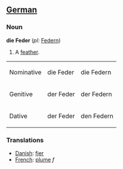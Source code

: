 ==[[German]]==
===Noun===
'''die Feder''' (''pl:'' [[Federn]])

#A [[feather]].

<table>
<tr><td>Nominative</td><td>die Feder</td><td>die Federn</td></tr>
<tr><td>Genitive</td><td>der Feder</td><td>der Federn</td></tr>
<tr><td>Dative</td><td>der Feder</td><td>den Federn</td></tr>
</table>

===Translations===
*[[Danish]]: [[fjer]]
*[[French]]: [[plume]] ''f''